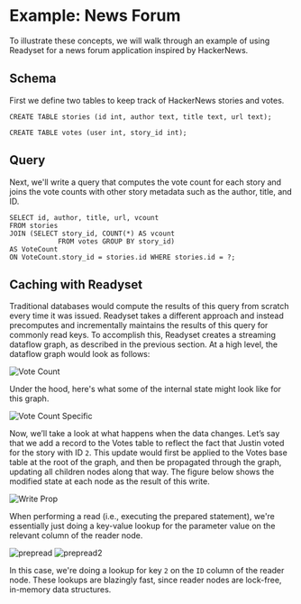 # Example: News Forum
To illustrate these concepts, we will walk through an example of using Readyset for a news forum application inspired by HackerNews.

## Schema
First we define two tables to keep track of HackerNews stories and votes. 

```CREATE TABLE stories (id int, author text, title text, url text); ```

```CREATE TABLE votes (user int, story_id int);``` 

## Query 

Next, we'll write a query that computes the vote count for each story and joins the 
vote counts with other story metadata such as the author, title, and ID.  

```
SELECT id, author, title, url, vcount 
FROM stories 
JOIN (SELECT story_id, COUNT(*) AS vcount 
            FROM votes GROUP BY story_id)  
AS VoteCount 
ON VoteCount.story_id = stories.id WHERE stories.id = ?; 

``` 

## Caching with Readyset

Traditional databases would compute the results of this query from scratch every time it was issued. Readyset takes a 
different approach and instead precomputes and incrementally maintains the results of this query for commonly read keys.
To accomplish this, Readyset creates a streaming dataflow graph, as described in the previous section. At a high level, the 
dataflow graph would look as follows:

![Vote Count](/prepared-to-high-level.png)

Under the hood, here's what some of the internal state might look like for this graph. 

![Vote Count Specific](/votequeryspecific.png)

Now, we’ll take a look at what happens when the data changes. Let’s say that we add a record to the Votes table to 
reflect the fact that Justin voted for the story with ID `2`. This update would first be applied to the Votes base table at 
the root of the graph, and then be propagated through the graph, updating all children nodes along that way. 
The figure below shows the modified state at each node as the result of this write.

![Write Prop](/WriteProp.gif)

When performing a read (i.e., executing the prepared statement), we're essentially just doing a key-value lookup for the parameter 
value on the relevant column of the reader node. 

![prepread](/executeread.png)
![prepread2](/executeread2.png)

In this case, we're doing a lookup for key `2` on the `ID` column of the reader node. These lookups are blazingly fast, since reader 
nodes are lock-free, in-memory data structures. 
